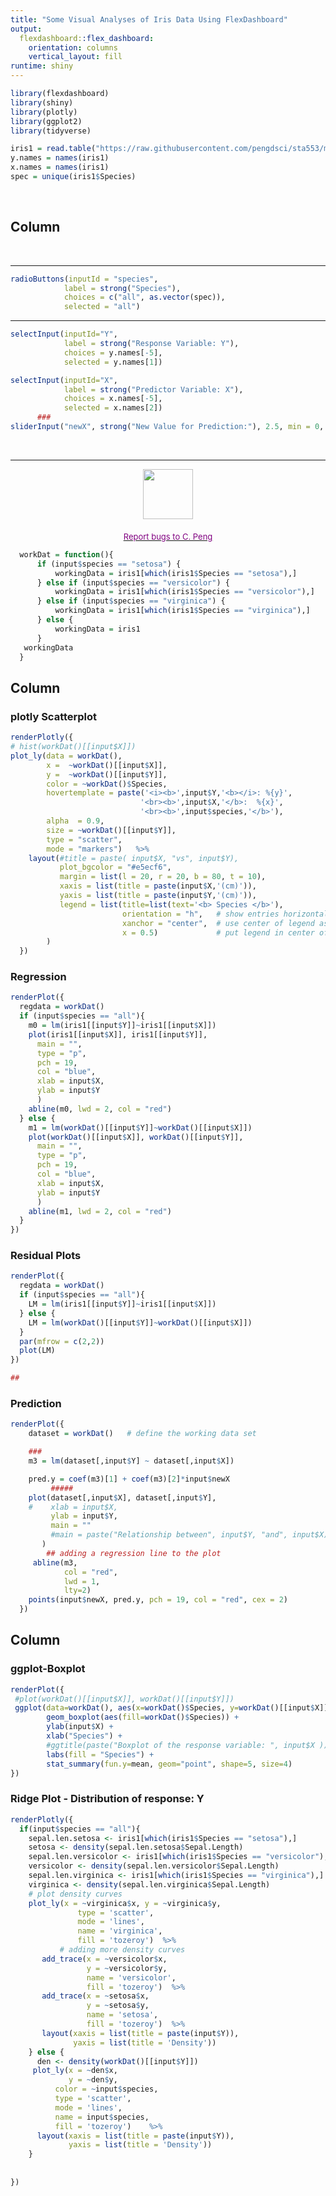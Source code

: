 ```yaml
---
title: "Some Visual Analyses of Iris Data Using FlexDashboard"
output: 
  flexdashboard::flex_dashboard:
    orientation: columns
    vertical_layout: fill
runtime: shiny
---
```


```r
library(flexdashboard)
library(shiny)
library(plotly)
library(ggplot2)
library(tidyverse)
```



```r

iris1 = read.table("https://raw.githubusercontent.com/pengdsci/sta553/main/shiny/iris0.txt", header = TRUE)[,-1]
y.names = names(iris1)
x.names = names(iris1)
spec = unique(iris1$Species)
```


\


Column {.sidebar data-width=200}
-------------------------------------------------------------------

\

<hr>


```r
radioButtons(inputId = "species",
            label = strong("Species"), 
            choices = c("all", as.vector(spec)), 
            selected = "all")
```

<hr>

```r
selectInput(inputId="Y", 
            label = strong("Response Variable: Y"), 
            choices = y.names[-5], 
            selected = y.names[1])

selectInput(inputId="X", 
            label = strong("Predictor Variable: X"), 
            choices = x.names[-5], 
            selected = x.names[2])
      ###
sliderInput("newX", strong("New Value for Prediction:"), 2.5, min = 0, max = 20, step = 0.1)

```


\

<hr>

<center><img src="https://github.com/pengdsci/sta553/blob/main/image/goldenRamLogo.png?raw=true" width="80" height="80"></center>
<p style="font-family:Courier; color:Red; font-size: 20px;"><center>
                 <font size =2> <a href="mailto:cpeng@wcupa.edu">
                 <font color="purple">Report bugs to C. Peng </font></a> </font></center></p>


```r
  workDat = function(){
      if (input$species == "setosa") {
          workingData = iris1[which(iris1$Species == "setosa"),]
      } else if (input$species == "versicolor") {
          workingData = iris1[which(iris1$Species == "versicolor"),]
      } else if (input$species == "virginica") {
          workingData = iris1[which(iris1$Species == "virginica"),]
      } else {
          workingData = iris1
      }
   workingData 
  }
```



Column {data-width=400 .tabset .tabset-fade}
-------------------------------------------------------------------

### **plotly Scatterplot** 
```r
renderPlotly({
# hist(workDat()[[input$X]]) 
plot_ly(data = workDat(),
        x =  ~workDat()[[input$X]], 
        y =  ~workDat()[[input$Y]], 
        color = ~workDat()$Species, 
        hovertemplate = paste('<i><b>',input$Y,'<b></i>: %{y}',
                             '<br><b>',input$X,'</b>:  %{x}',
                             '<br><b>',input$species,'</b>'),
        alpha  = 0.9,
        size = ~workDat()[[input$Y]],
        type = "scatter",
        mode = "markers")   %>%
    layout(#title = paste( input$X, "vs", input$Y), 
           plot_bgcolor = "#e5ecf6",
           margin = list(l = 20, r = 20, b = 80, t = 10),
           xaxis = list(title = paste(input$X,'(cm)')), 
           yaxis = list(title = paste(input$Y,'(cm)')), 
           legend = list(title=list(text='<b> Species </b>'),
                         orientation = "h",   # show entries horizontally
                         xanchor = "center",  # use center of legend as anchor
                         x = 0.5)             # put legend in center of x-axis
        )
  })
```


### **Regression** 

```r
renderPlot({
  regdata = workDat()
  if (input$species == "all"){
    m0 = lm(iris1[[input$Y]]~iris1[[input$X]])
    plot(iris1[[input$X]], iris1[[input$Y]],
      main = "",
      type = "p",
      pch = 19,
      col = "blue",
      xlab = input$X,
      ylab = input$Y
      )
    abline(m0, lwd = 2, col = "red")
  } else {
    m1 = lm(workDat()[[input$Y]]~workDat()[[input$X]])
    plot(workDat()[[input$X]], workDat()[[input$Y]],
      main = "",
      type = "p",
      pch = 19,
      col = "blue",
      xlab = input$X,
      ylab = input$Y
      )
    abline(m1, lwd = 2, col = "red")    
  }
})
```

### **Residual Plots**

```r
renderPlot({
  regdata = workDat()
  if (input$species == "all"){
    LM = lm(iris1[[input$Y]]~iris1[[input$X]])
  } else {
    LM = lm(workDat()[[input$Y]]~workDat()[[input$X]])
  }
  par(mfrow = c(2,2))
  plot(LM)
})

##

```

### **Prediction**

```r
renderPlot({
    dataset = workDat()   # define the working data set

    ###
    m3 = lm(dataset[,input$Y] ~ dataset[,input$X])

    pred.y = coef(m3)[1] + coef(m3)[2]*input$newX
         #####
    plot(dataset[,input$X], dataset[,input$Y], 
    #    xlab = input$X,
         ylab = input$Y,
         main = ""
         #main = paste("Relationship between", input$Y, "and", input$X)
       )
        ## adding a regression line to the plot
     abline(m3,
            col = "red",
            lwd = 1,
            lty=2)
    points(input$newX, pred.y, pch = 19, col = "red", cex = 2)
  })
```



Column {data-width=400}
-------------------------------------------------------------------


### **ggplot**-Boxplot
```r
renderPlot({
 #plot(workDat()[[input$X]], workDat()[[input$Y]]) 
 ggplot(data=workDat(), aes(x=workDat()$Species, y=workDat()[[input$X]])) +
        geom_boxplot(aes(fill=workDat()$Species)) +  
        ylab(input$X) + 
        xlab("Species") + 
        #ggtitle(paste("Boxplot of the response variable: ", input$X )) +
        labs(fill = "Species") +
        stat_summary(fun.y=mean, geom="point", shape=5, size=4)  
})
```


### **Ridge Plot** - Distribution of response: Y
```r
renderPlotly({
  if(input$species == "all"){
    sepal.len.setosa <- iris1[which(iris1$Species == "setosa"),]
    setosa <- density(sepal.len.setosa$Sepal.Length)
    sepal.len.versicolor <- iris1[which(iris1$Species == "versicolor"),]
    versicolor <- density(sepal.len.versicolor$Sepal.Length)
    sepal.len.virginica <- iris1[which(iris1$Species == "virginica"),]
    virginica <- density(sepal.len.virginica$Sepal.Length)
    # plot density curves
    plot_ly(x = ~virginica$x, y = ~virginica$y, 
               type = 'scatter', 
               mode = 'lines', 
               name = 'virginica', 
               fill = 'tozeroy')  %>% 
           # adding more density curves
       add_trace(x = ~versicolor$x, 
                 y = ~versicolor$y, 
                 name = 'versicolor', 
                 fill = 'tozeroy')  %>% 
       add_trace(x = ~setosa$x, 
                 y = ~setosa$y, 
                 name = 'setosa', 
                 fill = 'tozeroy')  %>%   
       layout(xaxis = list(title = paste(input$Y)),
              yaxis = list(title = 'Density'))
    } else {
      den <- density(workDat()[[input$Y]])
     plot_ly(x = ~den$x, 
             y = ~den$y, 
          color = ~input$species, 
          type = 'scatter', 
          mode = 'lines', 
          name = input$species, 
          fill = 'tozeroy')    %>%
      layout(xaxis = list(title = paste(input$Y)),
             yaxis = list(title = 'Density'))
    }
  
  
})
```